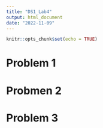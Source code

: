 ```yaml
---
title: "DS1_Lab4"
output: html_document
date: "2022-11-09"
---
```


```r
knitr::opts_chunk$set(echo = TRUE)
```

# Problem 1



# Probmen 2




# Problem 3
